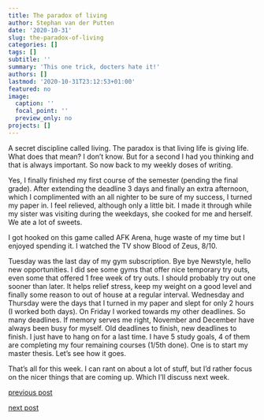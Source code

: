 ```yaml
---
title: The paradox of living
author: Stephan van der Putten
date: '2020-10-31'
slug: the-paradox-of-living
categories: []
tags: []
subtitle: ''
summary: 'This one trick, docters hate it!'
authors: []
lastmod: '2020-10-31T23:12:53+01:00'
featured: no
image:
  caption: ''
  focal_point: ''
  preview_only: no
projects: []
---
```


A secret discipline called living. The paradox is that living life is giving life. What does that mean? I don't know. But for a second I had you thinking and that is always important. So now back to my weekly doses of writing.

Yes, I finally finished my first course of the semester (pending the final grade). After extending the deadline 3 days and finally an extra afternoon, which I complimented with an all nighter to be sure of my success, I turned my paper in. I feel relieved, although only a little bit. I made it through while my sister was visiting during the weekdays, she cooked for me and herself. We ate a lot of sweets. 

I got hooked on this game called AFK Arena, huge waste of my time but I enjoyed spending it. I watched the TV show Blood of Zeus, 8/10. 

Tuesday was the last day of my gym subscription. Bye bye Newstyle, hello new opportunities. I did see some gyms that offer nice temporary try outs, even some that offered 1 free week of try outs. I should probably try out one sooner than later. It helps relief stress, keep my weight on a good level and finally some reason to out of house at a regular interval.  Wednesday and Thursday were the days that I turned in my paper and slept for only 2 hours (I worked both days). On Friday I worked towards my other deadlines. So many deadlines. If memory serves me right, November and December have always been busy for myself. Old deadlines to finish, new deadlines to finish. I just have to hang on for a last time.
I have 5 study goals, 4 of them are completing my four remaining courses (1/5th done). One is to start my master thesis. Let's see how it goes.

That's all for this week. I can rant on about a lot of stuff, but I'd rather focus on the nicer things that are coming up. Which I'll discuss next week.

  
[previous post](/2020/10/24/guilty-as-charged)

[next post](/2020/11/12/it-s-so-cold-and-winter-has-just-started)
